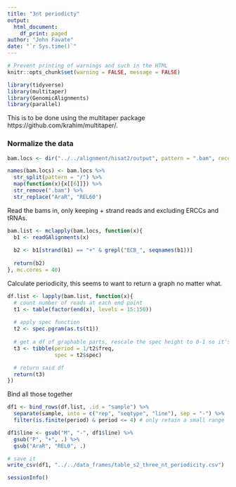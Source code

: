```yaml
---
title: "3nt periodicty"
output: 
  html_document:
    df_print: paged
author: "John Favate"
date: "`r Sys.time()`"
---
```


```r
# Prevent printing of warnings and such in the HTML
knitr::opts_chunk$set(warning = FALSE, message = FALSE)

library(tidyverse)
library(multitaper)
library(GenomicAlignments)
library(parallel)
```

This is to be done using the multitaper package https://github.com/krahim/multitaper/. 

### Normalize the data

```r
bam.locs <- dir("../../alignment/hisat2/output", pattern = ".bam", recursive = TRUE, full.names = TRUE)

names(bam.locs) <- bam.locs %>%
  str_split(pattern = "/") %>%
  map(function(x){x[[6]]}) %>%
  str_remove(".bam") %>%
  str_replace("AraR", "REL60")
```

Read the bams in, only keeping + strand reads and excluding ERCCs and tRNAs.
```r
bam.list <- mclapply(bam.locs, function(x){
  b1 <- readGAlignments(x)
  
  b2 <- b1[strand(b1) == "+" & grepl("ECB_", seqnames(b1))]
  
  return(b2)
}, mc.cores = 40)
```

Calculate periodicity, this seems to want to return a graph no matter what. 
```r
df.list <- lapply(bam.list, function(x){
  # count number of reads at each end point
  t1 <- table(factor(end(x), levels = 15:150))
  
  # apply spec function
  t2 <- spec.pgram(as.ts(t1))
  
  # get a df of graphable parts, rescale the spec height to 0-1 so it's comparable across samples
  t3 <- tibble(period = 1/t2$freq,
               spec = t2$spec)

  # return said df
  return(t3)
})
```

Bind all those together
```r
df1 <- bind_rows(df.list, .id = "sample") %>%
  separate(sample, into = c("rep", "seqtype", "line"), sep = "-") %>% 
  filter(is.finite(period) & period <= 4) # only retain a small range

df1$line <- gsub("M", "-", df1$line) %>%
  gsub("P", "+", .) %>% 
  gsub("AraR", "REL0", .)

# save it
write_csv(df1, "../../data_frames/table_s2_three_nt_periodicity.csv")
```

```r
sessionInfo()
```

